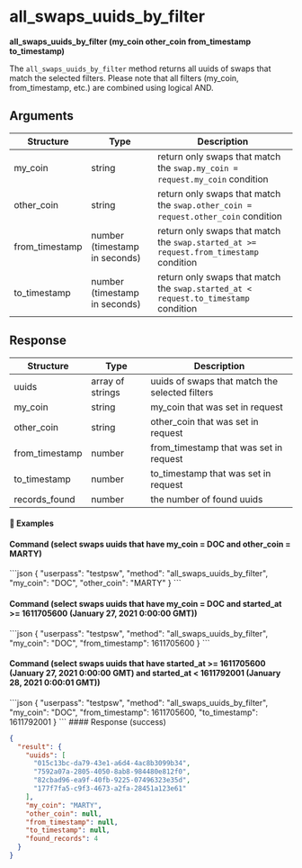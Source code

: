 
# all\_swaps\_uuids\_by\_filter

**all\_swaps\_uuids\_by\_filter (my\_coin other\_coin from\_timestamp to\_timestamp)**

The `all_swaps_uuids_by_filter` method returns all uuids of swaps that match the selected filters. Please note that all filters (my\_coin, from\_timestamp, etc.) are combined using logical AND.

## Arguments

| Structure       | Type                          | Description                                                                            |
| --------------- | ----------------------------- | -------------------------------------------------------------------------------------- |
| my\_coin        | string                        | return only swaps that match the `swap.my_coin = request.my_coin` condition            |
| other\_coin     | string                        | return only swaps that match the `swap.other_coin = request.other_coin` condition      |
| from\_timestamp | number (timestamp in seconds) | return only swaps that match the `swap.started_at >= request.from_timestamp` condition |
| to\_timestamp   | number (timestamp in seconds) | return only swaps that match the `swap.started_at < request.to_timestamp` condition    |

## Response

| Structure       | Type             | Description                                    |
| --------------- | ---------------- | ---------------------------------------------- |
| uuids           | array of strings | uuids of swaps that match the selected filters |
| my\_coin        | string           | my\_coin that was set in request               |
| other\_coin     | string           | other\_coin that was set in request            |
| from\_timestamp | number           | from\_timestamp that was set in request        |
| to\_timestamp   | number           | to\_timestamp that was set in request          |
| records\_found  | number           | the number of found uuids                      |

#### 📌 Examples

#### Command (select swaps uuids that have my\_coin = DOC and other\_coin = MARTY)

<CodeGroup title="" tag="POST" label="all_swaps_uuids_by_filter" mm2MethodDecorate="true">
  ```json
  {
    "userpass": "testpsw",
    "method": "all_swaps_uuids_by_filter",
    "my_coin": "DOC",
    "other_coin": "MARTY"
  }
  ```
</CodeGroup>

#### Command (select swaps uuids that have my\_coin = DOC and started\_at >= 1611705600 (January 27, 2021 0:00:00 GMT))

<CodeGroup title="" tag="POST" label="all_swaps_uuids_by_filter" mm2MethodDecorate="true">
  ```json
  {
    "userpass": "testpsw",
    "method": "all_swaps_uuids_by_filter",
    "my_coin": "DOC",
    "from_timestamp": 1611705600
  }
  ```
</CodeGroup>

#### Command (select swaps uuids that have started\_at >= 1611705600 (January 27, 2021 0:00:00 GMT) and started\_at \< 1611792001 (January 28, 2021 0:00:01 GMT))

<CodeGroup title="" tag="POST" label="all_swaps_uuids_by_filter" mm2MethodDecorate="true">
  ```json
  {
    "userpass": "testpsw",
    "method": "all_swaps_uuids_by_filter",
    "my_coin": "DOC",
    "from_timestamp": 1611705600,
    "to_timestamp": 1611792001
  }
  ```
</CodeGroup>

<CollapsibleSection expandedText="Hide Response" collapsedText="Show Response">
  #### Response (success)

  ```json
  {
    "result": {
      "uuids": [
        "015c13bc-da79-43e1-a6d4-4ac8b3099b34",
        "7592a07a-2805-4050-8ab8-984480e812f0",
        "82cbad96-ea9f-40fb-9225-07496323e35d",
        "177f7fa5-c9f3-4673-a2fa-28451a123e61"
      ],
      "my_coin": "MARTY",
      "other_coin": null,
      "from_timestamp": null,
      "to_timestamp": null,
      "found_records": 4
    }
  }
  ```
</CollapsibleSection>

